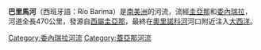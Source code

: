 '''巴里馬河'''（西班牙語：Río Barima）是[[南美洲|南美洲]]的河流，流經[[圭亞那|圭亞那]]和[[委內瑞拉|委內瑞拉]]，河道全長470公里，發源自[[西屬圭亞那|西屬圭亞那]]，最終在[[奧里諾科河|奧里諾科河]]河口附近注入[[大西洋|大西洋]]。

{{coord|8|35|N|60|25|W|display=title|region:VE_type:river_source:GNS-enwiki}}

{{Guyana-geo-stub}}
{{Venezuela-geo-stub}}

[[Category:委內瑞拉河流|Category:委內瑞拉河流]]
[[Category:蓋亞那河流|Category:蓋亞那河流]]
